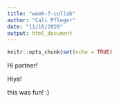 ```yaml
---
title: "week-7-collab"
author: "Cali Pfleger"
date: "11/16/2020"
output: html_document
---
```


```r
knitr::opts_chunk$set(echo = TRUE)
```

Hi partner! 

Hiya! 

this was fun! :) 